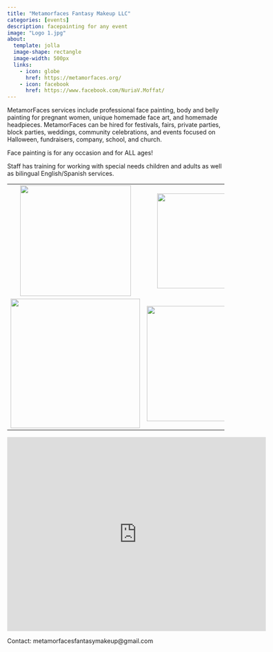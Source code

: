 ```yaml
---
title: "Metamorfaces Fantasy Makeup LLC"
categories: [events]
description: facepainting for any event
image: "Logo 1.jpg"
about:
  template: jolla
  image-shape: rectangle
  image-width: 500px
  links:
    - icon: globe
      href: https://metamorfaces.org/
    - icon: facebook
      href: https://www.facebook.com/NuriaV.Moffat/
---
```


MetamorFaces services include professional face painting, body and belly painting for pregnant women, unique homemade face art, and homemade headpieces. MetamorFaces can be hired for festivals, fairs, private parties, block parties, weddings, community celebrations, and events focused on Halloween, fundraisers, company, school, and church.

Face painting is for any occasion and for ALL ages!

Staff has training for working with special needs children and adults as well as bilingual English/Spanish services.

|                                                     |                                             |
|:-------------------------------------:|:-------------------------------:|
| ![](Meduza%20with%20bling%20piece.JPG){width="257"} | ![](Day%20of%20the%20Dead.jpg){width="220"} |
|            ![](Dragon.png){width="300"}             |       ![](IMG_4837.jpg){width="267"}        |

```{=html}
<iframe src="https://www.google.com/maps/embed?pb=!1m14!1m8!1m3!1d5832.640714090567!2d-89.37623664646759!3d43.034690700959914!3m2!1i1024!2i768!4f13.1!3m3!1m2!1s0x8806529218c3805d%3A0x143e446640bf85!2sMetamorfaces%20Fantasy%20Makeup%20LLC!5e0!3m2!1sen!2sus!4v1662077677022!5m2!1sen!2sus" width="600" height="450" style="border:0;" allowfullscreen="" loading="lazy" referrerpolicy="no-referrer-when-downgrade"></iframe>
```
Contact: metamorfacesfantasymakeup\@gmail.com
